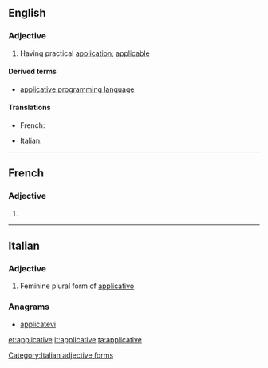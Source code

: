 ==English==

===Adjective===
{{en-adj}}

# Having practical [[application]]; [[applicable]]

====Derived terms====
* [[applicative programming language]]

====Translations====
{{trans-top|having practical application}}
* French: {{t+|fr|applicatif}}
{{trans-mid}}
* Italian: {{t-|it|applicativo}}
{{trans-bottom}}

----

==French==

===Adjective===
{{fr-adj-form}} {{f}}

# {{feminine of|applicatif|lang=fr}}

----

==Italian==

===Adjective===
{{head|it}} {{f}}

# Feminine plural form of [[applicativo]]

===Anagrams===
* [[applicatevi#Italian|applicatevi]]

[[Category:Italian adjective forms]]

[[et:applicative]]
[[it:applicative]]
[[ta:applicative]]